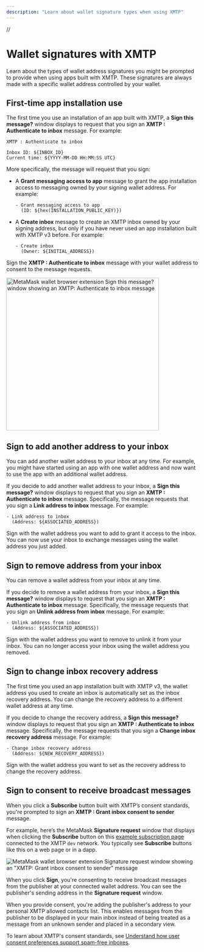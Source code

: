 ```yaml
---
description: "Learn about wallet signature types when using XMTP"
---
```


// 


# Wallet signatures with XMTP

Learn about the types of wallet address signatures you might be prompted to provide when using apps built with XMTP. These signatures are always made with a specific wallet address controlled by your wallet.

## First-time app installation use

The first time you use an installation of an app built with XMTP, a **Sign this message?** window displays to request that you sign an **XMTP : Authenticate to inbox** message. For example:

```text
XMTP : Authenticate to inbox

Inbox ID: ${INBOX_ID}
Current time: ${YYYY-MM-DD HH:MM:SS UTC}
```

More specifically, the message will request that you sign:

- A **Grant messaging access to app** message to grant the app installation access to messaging owned by your signing wallet address. For example:

  ```text
  - Grant messaging access to app
    (ID: ${hex(INSTALLATION_PUBLIC_KEY)})
  ```

- A **Create inbox** message to create an XMTP inbox owned by your signing address, but only if you have never used an app installation built with XMTP v3 before. For example:

  ```text
  - Create inbox
    (Owner: ${INITIAL_ADDRESS})
  ```

Sign the **XMTP : Authenticate to inbox** message with your wallet address to consent to the message requests.

<img width="400" src="https://raw.githubusercontent.com/xmtp/docs-xmtp-org/refs/heads/main/docs/pages/img/authen-to-inbox.PNG" alt="MetaMask wallet browser extension Sign this message? window showing an XMTP: Authenticate to inbox message" />

## Sign to add another address to your inbox

You can add another wallet address to your inbox at any time. For example, you might have started using an app with one wallet address and now want to use the app with an additional wallet address.

If you decide to add another wallet address to your inbox, a **Sign this message?** window displays to request that you sign an **XMTP : Authenticate to inbox** message. Specifically, the message requests that you sign a **Link address to inbox** message. For example:

```text
- Link address to inbox
  (Address: ${ASSOCIATED_ADDRESS})
```

Sign with the wallet address you want to add to grant it access to the inbox. You can now use your inbox to exchange messages using the wallet address you just added.

## Sign to remove address from your inbox

You can remove a wallet address from your inbox at any time.

If you decide to remove a wallet address from your inbox, a **Sign this message?** window displays to request that you sign an **XMTP : Authenticate to inbox** message. Specifically, the message requests that you sign an **Unlink address from inbox** message. For example:

```text
- Unlink address from inbox
  (Address: ${ASSOCIATED_ADDRESS})
```

Sign with the wallet address you want to remove to unlink it from your inbox. You can no longer access your inbox using the wallet address you removed.

## Sign to change inbox recovery address

The first time you used an app installation built with XMTP v3, the wallet address you used to create an inbox is automatically set as the inbox recovery address. You can change the recovery address to a different wallet address at any time.

If you decide to change the recovery address, a **Sign this message?** window displays to request that you sign an **XMTP : Authenticate to inbox** message. Specifically, the message requests that you sign a **Change inbox recovery address** message. For example:

```text
- Change inbox recovery address
  (Address: ${NEW_RECOVERY_ADDRESS})
```

Sign with the wallet address you want to set as the recovery address to change the recovery address.

## Sign to consent to receive broadcast messages

When you click a **Subscribe** button built with XMTP’s consent standards, you're prompted to sign an **XMTP : Grant inbox consent to sender** message.

For example, here’s the MetaMask **Signature request** window that displays when clicking the **Subscribe** button on this [example subscription page](https://subscribe-broadcast.vercel.app/subscribe/button) connected to the XMTP `dev` network. You typically see **Subscribe** buttons like this on a web page or in a dapp.

![MetaMask wallet browser extension Signature request window showing an "XMTP: Grant inbox consent to sender" message](https://raw.githubusercontent.com/xmtp/docs-xmtp-org/main/docs/pages/img/consent-proof-sign.png)

When you click **Sign**, you're consenting to receive broadcast messages from the publisher at your connected wallet address. You can see the publisher's sending address in the **Signature request** window.

When you provide consent, you're adding the publisher's address to your personal XMTP allowed contacts list. This enables messages from the publisher to be displayed in your main inbox instead of being treated as a message from an unknown sender and placed in a secondary view.

To learn about XMTP's consent standards, see [Understand how user consent preferences support spam-free inboxes](/inboxes/user-consent/user-consent).
